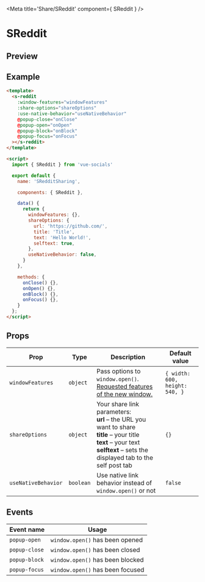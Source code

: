 
<Meta title='Share/SReddit' component={ SReddit } />

<style>{`
  .custom-preview .base-canvas {
    height: auto;
  }
`}</style>

# SReddit

## Preview

<Preview className="custom-preview">
  <Story id='share-sreddit--default' />
</Preview>

## Example

```html
<template>
  <s-reddit
    :window-features="windowFeatures"
    :share-options="shareOptions"
    :use-native-behavior="useNativeBehavior"
    @popup-close="onClose"
    @popup-open="onOpen"
    @popup-block="onBlock"
    @popup-focus="onFocus"
  ></s-reddit>
</template>

<script>
  import { SReddit } from 'vue-socials'

  export default {
    name: 'SRedditSharing',

    components: { SReddit },

    data() {
      return {
        windowFeatures: {},
        shareOptions: {
          url: 'https://github.com/',
          title: 'Title',
          text: 'Hello World!',
          selftext: true,
        },
        useNativeBehavior: false,
      }
    },

    methods: {
      onClose() {},
      onOpen() {},
      onBlock() {},
      onFocus() {},
    }
  };
</script>
```

## Props

| Prop | Type | Description | Default value |
| ------ | ------ | ------ | ------ |
`windowFeatures` | `object` | Pass options to `window.open()`. [Requested features of the new window.](https://developer.mozilla.org/en-US/docs/Web/API/Window/open#window_features) | `{ width: 600, height: 540, }`
`shareOptions` | `object` | Your share link parameters: <br /> **url** – the URL you want to share <br /> **title** – your title <br /> **text** – your text <br /> **selftext** – sets the displayed tab to the self post tab <br /> | `{}`
`useNativeBehavior` | `boolean` | Use native link behavior instead of `window.open()` or not | `false`

## Events

| Event name | Usage |
| ------ | ------ |
`popup-open` | `window.open()` has been opened |
`popup-close` | `window.open()` has been closed |
`popup-block` | `window.open()` has been blocked |
`popup-focus` | `window.open()` has been focused |

